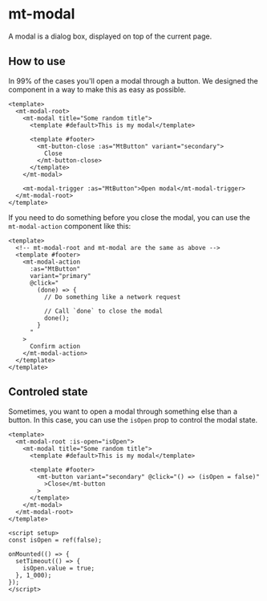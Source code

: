 

<Meta of={ModalStories} />

# mt-modal

A modal is a dialog box, displayed on top of the current page.

## How to use

In 99% of the cases you'll open a modal through a button. We
designed the component in a way to make this as easy as possible.

```vue
<template>
  <mt-modal-root>
    <mt-modal title="Some random title">
      <template #default>This is my modal</template>

      <template #footer>
        <mt-button-close :as="MtButton" variant="secondary">
          Close
        </mt-button-close>
      </template>
    </mt-modal>

    <mt-modal-trigger :as="MtButton">Open modal</mt-modal-trigger>
  </mt-modal-root>
</template>
```

If you need to do something before you close the modal, you can use
the `mt-modal-action` component like this:

```vue
<template>
  <!-- mt-modal-root and mt-modal are the same as above -->
  <template #footer>
    <mt-modal-action
      :as="MtButton"
      variant="primary"
      @click="
        (done) => {
          // Do something like a network request

          // Call `done` to close the modal
          done();
        }
      "
    >
      Confirm action
    </mt-modal-action>
  </template>
</template>
```

## Controled state

Sometimes, you want to open a modal through something else than a button.
In this case, you can use the `isOpen` prop to control the modal state.

```vue
<template>
  <mt-modal-root :is-open="isOpen">
    <mt-modal title="Some random title">
      <template #default>This is my modal</template>

      <template #footer>
        <mt-button variant="secondary" @click="() => (isOpen = false)"
          >Close</mt-button
        >
      </template>
    </mt-modal>
  </mt-modal-root>
</template>

<script setup>
const isOpen = ref(false);

onMounted(() => {
  setTimeout(() => {
    isOpen.value = true;
  }, 1_000);
});
</script>
```
